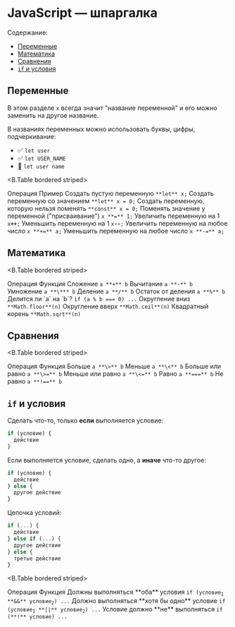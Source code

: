 
# JavaScript — шпаргалка

Содержание:
  * [Переменные](#vars)
  * [Математика](#math)
  * [Сравнения](#compare)
  * [`if` и условия](#if)

## Переменные <a name="vars" />

В этом разделе `x` всегда значит "название переменной" и его можно заменить на другое название.

В названиях переменных можно использовать буквы, цифры, подчеркивание:

* ✅ `let user`
* ✅ `let USER_NAME`
* 🚫 `let user name`

<B.Table bordered striped>
  <thead>
    <tr>
      <th>Операция</th>
      <th>Пример</th>
    </tr>
  </thead>
  <tbody>
    <tr>
      <td>Создать пустую переменную</td>
      <td><code>**let** x;</code></td>
    </tr>
    <tr>
      <td>Создать переменную со значением</td>
      <td><code>**let** x = 0;</code></td>
    </tr>
    <tr>
      <td>Создать переменную, которую нельзя поменять</td>
      <td><code>**const** x = 0;</code></td>
    </tr>
    <tr>
      <td>Поменять значение у переменной ("присваивание")</td>
      <td><code>x **=** 1;</code></td>
    </tr>
    <tr>
      <td>Увеличить переменную на 1</td>
      <td><code>x<b>++</b>;</code></td>
    </tr>
    <tr>
      <td>Уменьшить переменную на 1</td>
      <td><code>x<b>--</b>;</code></td>
    </tr>
    <tr>
      <td>Увеличить переменную на любое число </td>
      <td><code>x **+=** a;</code></td>
    </tr>
    <tr>
      <td>Уменьшить переменную на любое число </td>
      <td><code>x **-=** a;</code></td>
    </tr>
  </tbody>
</B.Table>

## Математика <a name="math" />

<B.Table bordered striped>
  <thead>
    <tr>
      <th>Операция</th>
      <th>Функция</th>
    </tr>
  </thead>
  <tbody>
    <tr>
      <td>Сложение</td>
      <td><code>a **+** b</code></td>
    </tr>
    <tr>
      <td>Вычитание</td>
      <td><code>a **-** b</code></td>
    </tr>
    <tr>
      <td>Умножение</td>
      <td><code>a **\*** b</code></td>
    </tr>
    <tr>
      <td>Деление</td>
      <td><code>a **/** b</code></td>
    </tr>
    <tr>
      <td>Остаток от деления</td>
      <td><code>a **%** b</code></td>
    </tr>
    <tr>
      <td>Делится ли `a` на `b`?</td>
      <td><code>if (a % b === 0) ...</code></td>
    </tr>
    <tr>
      <td>Округление вниз</td>
      <td><code>**Math.floor**(n)</code></td>
    </tr>
    <tr>
      <td>Округление вверх</td>
      <td><code>**Math.ceil**(n)</code></td>
    </tr>
    <tr>
      <td>Квадратный корень</td>
      <td><code>**Math.sqrt**(n)</code></td>
    </tr>
  </tbody>
</B.Table>

## Сравнения <a name="compare" />

<B.Table bordered striped>
  <thead>
    <tr>
      <th>Операция</th>
      <th>Функция</th>
    </tr>
  </thead>
  <tbody>
    <tr>
      <td>Больше</td>
      <td><code>a **\>** b</code></td>
    </tr>
    <tr>
      <td>Меньше</td>
      <td><code>a **\<** b</code></td>
    </tr>
    <tr>
      <td>Больше или равно</td>
      <td><code>a **\>=** b</code></td>
    </tr>
    <tr>
      <td>Меньше или равно</td>
      <td><code>a **\<=** b</code></td>
    </tr>
    <tr>
      <td>Равно</td>
      <td><code>a **===** b</code></td>
    </tr>
    <tr>
      <td>Не равно</td>
      <td><code>a **!==** b</code></td>
    </tr>
  </tbody>
</B.Table>

## `if` и условия <a name="if" />

Сделать что-то, только **если** выполняется условие:

```js
if (условие) { 
  действие
}
```

Если выполняется условие, сделать одно, а **иначе** что-то другое:

```js
if (условие) { 
  действие
} else {
  другое действие
}
```

Цепочка условий:

```js
if (...) { 
  действие
} else if (...) {
  другое действие
} else {
  третье действие
}
```

<B.Table bordered striped>
  <thead>
    <tr>
      <th>Операция</th>
      <th>Функция</th>
    </tr>
  </thead>
  <tbody>
    <tr>
      <td>Должны выполняться **оба** условия</td>
      <td><code>if (условие<sub>1</sub> **&&** условие<sub>2</sub>) ...</code></td>
    </tr>
    <tr>
      <td>Должно выполняться **хотя бы одно** условие</td>
      <td><code>if (условие<sub>1</sub> **||** условие<sub>2</sub>) ...</code></td>
    </tr>
    <tr>
      <td>Условие должно **не** выполняться</td>
      <td><code>if (**!** условие) ...</code></td>
    </tr>
  </tbody>
</B.Table>